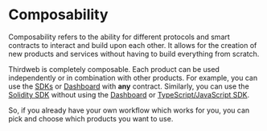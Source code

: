# Composability

Composability refers to the ability for different protocols and smart contracts to interact and build upon each other.
It allows for the creation of new products and services without having to build everything from scratch.

Thirdweb is completely composable. Each product can be used independently or in combination with other products.
For example, you can use the [SDKs](/connect) or [Dashboard](https://thirdweb.com/team) with **any** contract. Similarly, you can use the [Solidity SDK](/contracts/build/overview)
without using the [Dashboard](https://thirdweb.com/team) or [TypeScript/JavaScript SDK](/typescript/v5).

So, if you already have your own workflow which works for you, you can pick and choose which products you want to use.

